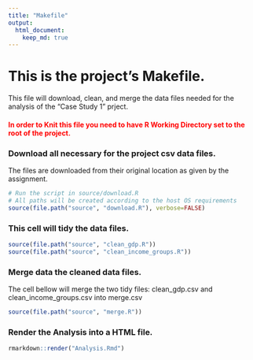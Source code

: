 ```yaml
---
title: "Makefile"
output: 
  html_document:
    keep_md: true
---
```

# This is the project's Makefile.
This file will download, clean, and merge the data files needed for the analysis of the "Case Study 1" prject.

#### <font color='red'>In order to Knit this file you need to have R Working Directory set to the root of the project.</font>

### Download all necessary for the project csv data files.
The files are downloaded from their original location as given by the assignment.
```r
# Run the script in source/download.R
# All paths will be created according to the host OS requirements
source(file.path("source", "download.R"), verbose=FALSE)
```
### This cell will tidy the data files.
```r
source(file.path("source", "clean_gdp.R"))
source(file.path("source", "clean_income_groups.R"))
```
### Merge data the cleaned data files.
The cell bellow will merge the two tidy files: clean_gdp.csv and clean_income_groups.csv into merge.csv
```r
source(file.path("source", "merge.R"))
```
### Render the Analysis into a HTML file.
```r
rmarkdown::render("Analysis.Rmd")
```